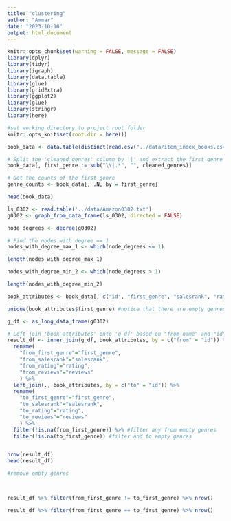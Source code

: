 ```yaml
---
title: "clustering"
author: "Ammar"
date: "2023-10-16"
output: html_document
---
```


```r
knitr::opts_chunk$set(warning = FALSE, message = FALSE)
library(dplyr)
library(tidyr)
library(igraph)
library(data.table)
library(glue)
library(gridExtra)
library(ggplot2)
library(glue)
library(stringr)
library(here)
```

```r
#set working directory to project root folder
knitr::opts_knit$set(root.dir = here())
```

```r
book_data <- data.table(distinct(read.csv("../data/item_index_books.csv")))

# Split the 'cleaned_genres' column by '|' and extract the first genre
book_data[, first_genre := sub("\\|.*", "", cleaned_genres)]

# Get the counts of the first genre
genre_counts <- book_data[, .N, by = first_genre]

head(book_data)

ls_0302 <- read.table('../data/Amazon0302.txt')
g0302 <- graph_from_data_frame(ls_0302, directed = FALSE)
```

```r
node_degrees <- degree(g0302)

# Find the nodes with degree == 1
nodes_with_degree_max_1 <- which(node_degrees <= 1)

length(nodes_with_degree_max_1)

nodes_with_degree_min_2 <- which(node_degrees > 1)

length(nodes_with_degree_min_2)

book_attributes <- book_data[, c("id", "first_genre", "salesrank", "rating", "reviews")]

unique(book_attributes$first_genre) #notice that there are empty genres
```

```r
g_df <- as_long_data_frame(g0302)

# Left join 'book_attributes' onto 'g_df' based on "from_name" and "id"
result_df <- inner_join(g_df, book_attributes, by = c("from" = "id")) %>%
  rename(
    "from_first_genre"="first_genre", 
    "from_salesrank"="salesrank",
    "from_rating"="rating",
    "from_reviews"="reviews"
    ) %>%
  left_join(., book_attributes, by = c("to" = "id")) %>%
  rename(
    "to_first_genre"="first_genre", 
    "to_salesrank"="salesrank",
    "to_rating"="rating",
    "to_reviews"="reviews"
    ) %>%
  filter(!is.na(from_first_genre)) %>% #filter any from empty genres
  filter(!is.na(to_first_genre)) #filter and to empty genres


nrow(result_df)
head(result_df)
```

```r
#remove empty genres



result_df %>% filter(from_first_genre != to_first_genre) %>% nrow()

result_df %>% filter(from_first_genre == to_first_genre) %>% nrow()


```





